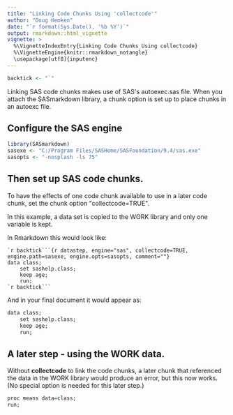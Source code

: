 ```yaml
---
title: "Linking Code Chunks Using 'collectcode'"
author: "Doug Hemken"
date: "`r format(Sys.Date(), '%b %Y')`"
output: rmarkdown::html_vignette
vignette: >
  %\VignetteIndexEntry{Linking Code Chunks Using collectcode}
  %\VignetteEngine{knitr::rmarkdown_notangle}
  \usepackage[utf8]{inputenc}
---
```


```r
backtick <- "`"
```
Linking SAS code chunks makes use of SAS\'s autoexec.sas
file.  When you attach the SASmarkdown library, a chunk
option is set up to place chunks in an autoexc file.

## Configure the SAS engine
```r
library(SASmarkdown)
sasexe <- "C:/Program Files/SASHome/SASFoundation/9.4/sas.exe"
sasopts <- "-nosplash -ls 75"
```

## Then set up SAS code chunks.
To have the effects of one code chunk available to use in a later
code chunk, set the chunk option \"collectcode=TRUE\".

In this example, a data set is copied to the WORK library
and only one variable is kept.

In Rmarkdown this would look like:

    `r backtick```{r datastep, engine="sas", collectcode=TRUE, engine.path=sasexe, engine.opts=sasopts, comment=""}
    data class;
        set sashelp.class;
        keep age;
        run;
    `r backtick```

And in your final document it would appear as:
```r
data class;
    set sashelp.class;
    keep age;
    run;
```
## A later step - using the WORK data.
Without **collectcode** to link the code chunks, a later
chunk that referenced the data in the WORK library would
produce an error, but this now works.  (No special option
is needed for this later step.)
```r
proc means data=class;
run;
```
